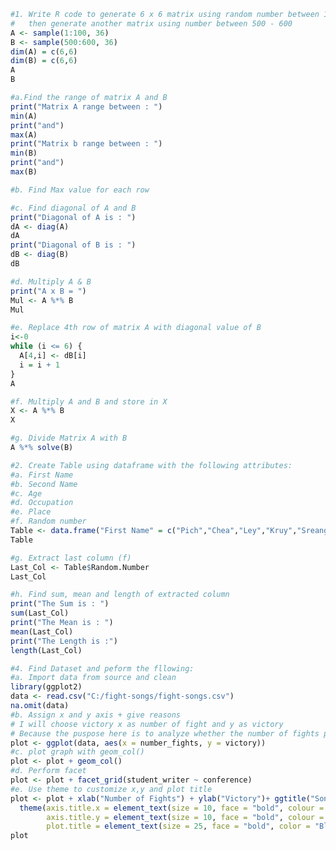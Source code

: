 

```{r}
#1. Write R code to generate 6 x 6 matrix using random number between 1 - 100
#   then generate another matrix using number between 500 - 600
A <- sample(1:100, 36)
B <- sample(500:600, 36)
dim(A) = c(6,6)
dim(B) = c(6,6)
A
B
```
```{r}
#a.Find the range of matrix A and B
print("Matrix A range between : ")
min(A)
print("and")
max(A)
print("Matrix b range between : ")
min(B)
print("and")
max(B)
```
```{r}
#b. Find Max value for each row
```
```{r}
#c. Find diagonal of A and B
print("Diagonal of A is : ")
dA <- diag(A)
dA
print("Diagonal of B is : ")
dB <- diag(B)
dB
```
```{r}
#d. Multiply A & B
print("A x B = ")
Mul <- A %*% B
Mul
```
```{r}
#e. Replace 4th row of matrix A with diagonal value of B
i<-0
while (i <= 6) {
  A[4,i] <- dB[i]
  i = i + 1
}
A
```
```{r}
#f. Multiply A and B and store in X
X <- A %*% B
X
```
```{r}
#g. Divide Matrix A with B
A %*% solve(B)
```
```{r}
#2. Create Table using dataframe with the following attributes:
#a. First Name
#b. Second Name
#c. Age
#d. Occupation
#e. Place
#f. Random number
Table <- data.frame("First Name" = c("Pich","Chea","Ley","Kruy","Sreang","Set","Thaputh","Pich","Pich","Chea"), "Second Name" = c("Sovannara","Kimmunyvorn","Kimteng","Chandara","Vuthy","Samnang","Sopheak","Sovannarith", "Theavy","Nataly"), "Age" = c(21,20,20,21,21,21,19,19,21,23), "Ocupation" = c("Student","Student","Monk","Student","Monk","Student","Retailer","Student","Retailer","Student"), "Place" = c("pp","bmc","kpc","kpc","tk","tk","kpc","pp","pp","sr"), "Random Number" = c(sample(1:10,10, replace = TRUE)))
Table

```
```{r}
#g. Extract last column (f)
Last_Col <- Table$Random.Number
Last_Col
```
```{r}
#h. Find sum, mean and length of extracted column
print("The Sum is : ")
sum(Last_Col)
print("The Mean is : ")
mean(Last_Col)
print("The Length is :")
length(Last_Col)
```
```{r}
#4. Find Dataset and peform the fllowing:
#a. Import data from source and clean
library(ggplot2)
data <- read.csv("C:/fight-songs/fight-songs.csv")
na.omit(data)
#b. Assign x and y axis + give reasons
# I will choose victory x as number of fight and y as victory
# Because the puspose here is to analyze whether the number of fights participated influence the likelyhood of vicotry
plot <- ggplot(data, aes(x = number_fights, y = victory))
#c. plot graph with geom_col()
plot <- plot + geom_col()
#d. Perform facet
plot <- plot + facet_grid(student_writer ~ conference)
#e. Use theme to customize x,y and plot title
plot <- plot + xlab("Number of Fights") + ylab("Victory")+ ggtitle("Song Contest Wining Ratio") + 
  theme(axis.title.x = element_text(size = 10, face = "bold", colour = "Green", margin = margin(t=20,r=0,b=0,l=0)),
        axis.title.y = element_text(size = 10, face = "bold", colour = "Yellow", margin = margin(t=0,r=20,b=0,l=0)),
        plot.title = element_text(size = 25, face = "bold", color = "Blue", margin = margin(t=0,r=0,b=25,l=0)))
plot
```
